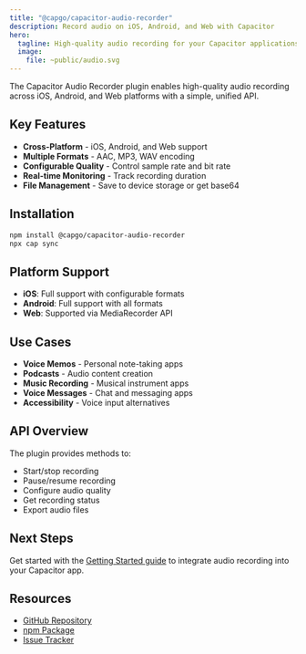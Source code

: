 ```yaml
---
title: "@capgo/capacitor-audio-recorder"
description: Record audio on iOS, Android, and Web with Capacitor
hero:
  tagline: High-quality audio recording for your Capacitor applications
  image:
    file: ~public/audio.svg
---
```


The Capacitor Audio Recorder plugin enables high-quality audio recording across iOS, Android, and Web platforms with a simple, unified API.

## Key Features

- **Cross-Platform** - iOS, Android, and Web support
- **Multiple Formats** - AAC, MP3, WAV encoding
- **Configurable Quality** - Control sample rate and bit rate
- **Real-time Monitoring** - Track recording duration
- **File Management** - Save to device storage or get base64

## Installation

```bash
npm install @capgo/capacitor-audio-recorder
npx cap sync
```

## Platform Support

- **iOS**: Full support with configurable formats
- **Android**: Full support with all formats
- **Web**: Supported via MediaRecorder API

## Use Cases

- **Voice Memos** - Personal note-taking apps
- **Podcasts** - Audio content creation
- **Music Recording** - Musical instrument apps
- **Voice Messages** - Chat and messaging apps
- **Accessibility** - Voice input alternatives

## API Overview

The plugin provides methods to:
- Start/stop recording
- Pause/resume recording
- Configure audio quality
- Get recording status
- Export audio files

## Next Steps

Get started with the [Getting Started guide](/docs/plugins/audio-recorder/getting-started) to integrate audio recording into your Capacitor app.

## Resources

- [GitHub Repository](https://github.com/Cap-go/capacitor-audio-recorder)
- [npm Package](https://www.npmjs.com/package/@capgo/capacitor-audio-recorder)
- [Issue Tracker](https://github.com/Cap-go/capacitor-audio-recorder/issues)
